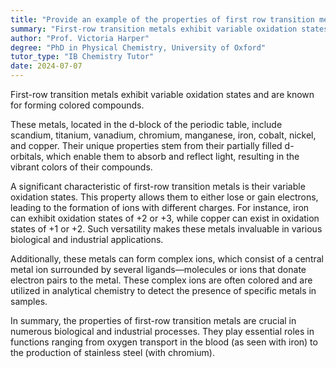 ```yaml
---
title: "Provide an example of the properties of first row transition metals"
summary: "First-row transition metals exhibit variable oxidation states and are known for forming colored compounds, highlighting their diverse chemical behavior and significance in various applications."
author: "Prof. Victoria Harper"
degree: "PhD in Physical Chemistry, University of Oxford"
tutor_type: "IB Chemistry Tutor"
date: 2024-07-07
---
```


First-row transition metals exhibit variable oxidation states and are known for forming colored compounds.

These metals, located in the d-block of the periodic table, include scandium, titanium, vanadium, chromium, manganese, iron, cobalt, nickel, and copper. Their unique properties stem from their partially filled d-orbitals, which enable them to absorb and reflect light, resulting in the vibrant colors of their compounds.

A significant characteristic of first-row transition metals is their variable oxidation states. This property allows them to either lose or gain electrons, leading to the formation of ions with different charges. For instance, iron can exhibit oxidation states of +2 or +3, while copper can exist in oxidation states of +1 or +2. Such versatility makes these metals invaluable in various biological and industrial applications.

Additionally, these metals can form complex ions, which consist of a central metal ion surrounded by several ligands—molecules or ions that donate electron pairs to the metal. These complex ions are often colored and are utilized in analytical chemistry to detect the presence of specific metals in samples.

In summary, the properties of first-row transition metals are crucial in numerous biological and industrial processes. They play essential roles in functions ranging from oxygen transport in the blood (as seen with iron) to the production of stainless steel (with chromium).
    